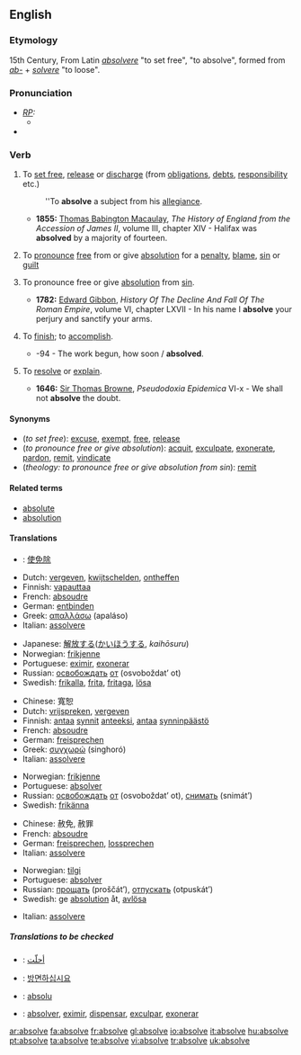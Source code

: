 ==English==

===Etymology===
15th Century, From Latin ''[[absolvere]]'' "to set free", "to absolve", formed from ''[[ab-]]'' + ''[[solvere]]'' "to loose".

===Pronunciation===
* ''[[RP]]:''
** {{IPA|/əbˈzɒlv/}}
*{{audio|en-us-absolve.ogg|Audio (US)}}

===Verb===
{{en-verb|absolv|ing}}

# {{transitive}} To [[set free]], [[release]] or [[discharge]] (from [[obligation]]s, [[debt]]s, [[responsibility]] etc.)
#: ''To '''absolve''' a subject from his [[allegiance]].
#* '''1855:''' [[w:Thomas Babington Macaulay|Thomas Babington Macaulay]], ''The History of England from the Accession of James II'', volume III, chapter XIV - Halifax was '''absolved''' by a majority of fourteen.
# {{transitive}} To [[pronounce]] [[free]] from or give [[absolution]] for a [[penalty]], [[blame]], [[sin]] or [[guilt]]
# {{transitive}} {{theology}} To pronounce free or give [[absolution]] from [[sin]].
#* '''1782:''' [[w:Edward Gibbon|Edward Gibbon]], ''History Of The Decline And Fall Of The Roman Empire'', volume VI, chapter LXVII - In his name I '''absolve''' your perjury and sanctify your arms.
# {{transitive}} {{obsolete}} To [[finish]]; to [[accomplish]].
#* {{RQ:Milton Lost 1674, 7}}-94 - The work begun, how soon / '''absolved'''.
# {{obsolete}} To [[resolve]] or [[explain]].
#* '''1646:''' [[w:Thomas Browne|Sir Thomas Browne]], ''Pseudodoxia Epidemica'' VI-x - We shall not '''absolve''' the doubt.

====Synonyms====
*(''to set free''): [[excuse]], [[exempt]], [[free]], [[release]]
*(''to pronounce free or give absolution''): [[acquit]], [[exculpate]], [[exonerate]], [[pardon]], [[remit]], [[vindicate]]
*(''theology: to pronounce free or give absolution from sin''): [[remit]]

====Related terms====
*[[absolute]]
*[[absolution]]

====Translations====
{{trans-top|to set free}}
*{{Chinese}}: [[使免除]]
*Dutch: [[vergeven]], [[kwijtschelden]], [[ontheffen]]
*Finnish: [[vapauttaa]]
*French: [[absoudre]]
*German: [[entbinden]]
*Greek: [[απαλλάσω]] (apaláso)
*Italian: [[assolvere]]
{{trans-mid}}
*Japanese: [[解放する]]([[かいほう]]する, ''kaihōsuru'')
*Norwegian: [[frikjenne]]
*Portuguese: [[eximir]], [[exonerar]]
*Russian: [[освобождать]] [[от]] (osvoboždat’ ot)
*Swedish: [[frikalla]], [[frita]], [[fritaga]], [[lösa]]
{{trans-bottom}}

{{trans-top|to pronounce free or give absolution}}
*Chinese: 寬恕
*Dutch: [[vrijspreken]], [[vergeven]]
*Finnish: [[antaa anteeksi|antaa]] [[synti|synnit]] [[antaa anteeksi|anteeksi]], [[antaa]] [[synninpäästö]]
*French: [[absoudre]]
*German: [[freisprechen]]
*Greek: [[συγχωρώ]] (singhoró)
*Italian: [[assolvere]]
{{trans-mid}}
*Norwegian: [[frikjenne]]
*Portuguese: [[absolver]]
*Russian: [[освобождать]] [[от]] (osvoboždat’ ot), [[снимать]] (snimát’)
*Swedish: [[frikänna]]
{{trans-bottom}}

{{trans-top|theology: to pronounce free or give absolution from sin}}
*Chinese: 赦免, 赦罪
*French: [[absoudre]]
*German: [[freisprechen]], [[lossprechen]]
*Italian: [[assolvere]]
{{trans-mid}}
*Norwegian: [[tilgi]]
*Portuguese: [[absolver]]
*Russian: [[прощать]] (proščát’), [[отпускать]] (otpuskát’)
*Swedish: ge [[absolution]] åt, [[avlösa]]
{{trans-bottom}}

{{trans-top|to finish, to accomplish}}
*Italian: [[assolvere]]
{{trans-mid}}
{{trans-bottom}}

{{trans-top|obsolete: to resolve or explain}}
{{trans-mid}}
{{trans-bottom}}

=====Translations to be checked=====
{{checktrans}}
*{{ttbc|Arabic}}: [[أحلّت]]
*{{ttbc|Korean}}: [[방면하십시요]]
*{{ttbc|Novial}}: [[absolu]]
*{{ttbc|Spanish}}: [[absolver]], [[eximir]], [[dispensar]], [[exculpar]], [[exonerar]]

[[ar:absolve]]
[[fa:absolve]]
[[fr:absolve]]
[[gl:absolve]]
[[io:absolve]]
[[it:absolve]]
[[hu:absolve]]
[[pt:absolve]]
[[ta:absolve]]
[[te:absolve]]
[[vi:absolve]]
[[tr:absolve]]
[[uk:absolve]]